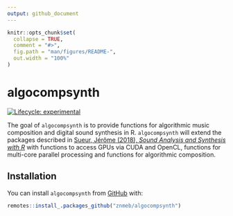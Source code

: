 ```yaml
---
output: github_document
---
```


<!-- README.md is generated from README.Rmd. Please edit that file -->

```r
knitr::opts_chunk$set(
  collapse = TRUE,
  comment = "#>",
  fig.path = "man/figures/README-",
  out.width = "100%"
)
```

# algocompsynth

<!-- badges: start -->
[![Lifecycle: experimental](https://img.shields.io/badge/lifecycle-experimental-orange.svg)](https://www.tidyverse.org/lifecycle/#experimental)
<!-- badges: end -->

The goal of `algocompsynth` is to provide functions for algorithmic music
composition and digital sound synthesis in R. `algocompsynth` will extend
the packages described in 
[Sueur, Jérôme (2018), _Sound Analysis and Synthesis with R_](https://www.springer.com/us/book/9783319776453) with functions to access
GPUs via CUDA and OpenCL, functions for multi-core parallel processing and
functions for algorithmic composition.

## Installation

You can install `algocompsynth` from
[GitHub](https://znmeb.github.io/algocompsynth) with:

``` r
remotes::install_.packages_github("znmeb/algocompsynth")
```
